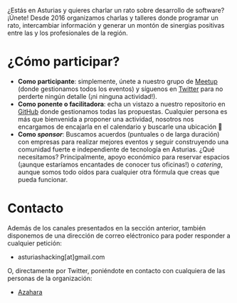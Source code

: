 

¿Estás en Asturias y quieres charlar un rato sobre desarrollo de software?
¡Únete! Desde 2016 organizamos charlas y talleres donde programar un rato,
intercambiar información y generar un montón de sinergias positivas entre las y
los profesionales de la región.

# ¿Cómo participar?

- **Como participante**: simplemente, únete a nuestro grupo de [Meetup][meetup]
  (donde gestionamos todos los eventos) y síguenos en [Twitter][twitter] para no
  perderte ningún detalle (¡ni ninguna actividad!).
- **Como ponente o facilitadora**: echa un vistazo a nuestro repositorio en
  [GitHub][github] donde gestionamos todas las propuestas. Cualquier persona es
  más que bienvenida a proponer una actividad, nosotros nos encargamos de
  encajarla en el calendario y buscarle una ubicación 🙂
- **Como _sponsor_**: Buscamos acuerdos (puntuales o de larga duración) con
  empresas para realizar mejores eventos y seguir construyendo una comunidad
  fuerte e independiente de tecnología en Asturias. ¿Qué necesitamos?
  Principalmente, apoyo económico para reservar espacios (¡aunque estaríamos
  encantades de conocer tus oficinas!) o _catering_, aunque somos todo oídos
  para cualquier otra fórmula que creas que pueda funcionar.

# Contacto

Además de los canales presentados en la sección anterior, también disponemos de
una dirección de correo eléctronico para poder responder a cualquier petición:

- asturiashacking[at]gmail.com

O, directamente por Twitter, poniéndote en contacto con cualquiera de las
personas de la organización:

- [Azahara](https://twitter.com/azahara_fergui)

[meetup]: https://meetup.com/asturiashacking
[twitter]: https://twitter.com/asturiashacking
[github]: https://github.com/asturiashacking
